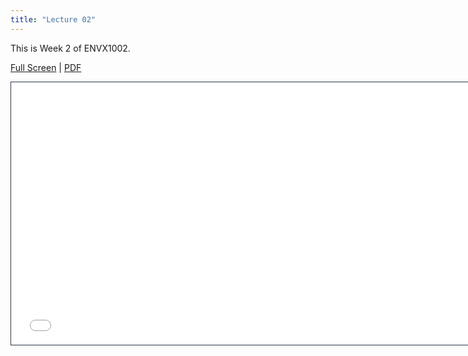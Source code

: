 ```yaml
---
title: "Lecture 02"
---
```


This is Week 2 of ENVX1002. 

[Full Screen](lecture-02.qmd) | [PDF]() 

```{=html}
<iframe class="slide-deck" src="lecture-02.html" height="420" width="747" style="border: 1px solid #2e3846;"></iframe>
```



